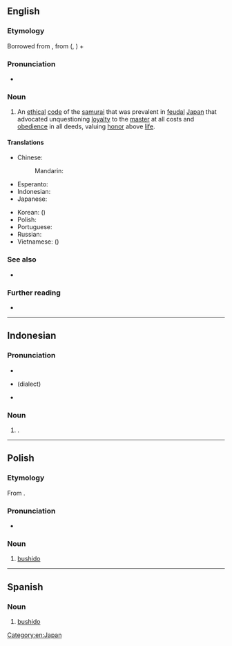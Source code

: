 {{also|bushidō}}
==English==

===Etymology===
Borrowed from {{bor|en|ja|武士道|tr=bushidō}}, from {{der|en|ltc|武士|tr=mjú-dʐí||warrior}} ({{cog|cmn|tr=wǔshì|武士}}, {{cog|yue|tr=mou<sup>5</sup> si<sup>6</sup>|武士}}) + {{m|ltc|道|tr=dáu||way}}

===Pronunciation===
* {{rhymes|en|iːdəʊ|s=3}}

===Noun===
{{en-noun|-}}

# An [[ethical]] [[code]] of the [[samurai]] that was prevalent in [[feudal]] [[Japan]] that advocated unquestioning [[loyalty]] to the [[master]] at all costs and [[obedience]] in all deeds, valuing [[honor]] above [[life]].

====Translations====
{{trans-top|ethical code of the samurai}}
* Chinese:
*: Mandarin: {{t+|cmn|武士道|tr=wǔshìdào|sc=Hani}}
* Esperanto: {{t|eo|buŝido}}
* Indonesian: {{t+|id|bushido}}
* Japanese: {{t|ja|武士道|tr=ぶしどう, bushidō|sc=Jpan}}
{{trans-mid}}
* Korean: {{t+|ko|무사도|sc=Kore}} ({{t+|ko|武士道|sc=Kore}})
* Polish: {{t+|pl|bushido|n}}
* Portuguese: {{t|pt|bushido|m}}
* Russian: {{t+|ru|бусидо́|n}}
* Vietnamese: {{t|vi|võ sĩ đạo}} ({{t|vi|武士道}})
{{trans-bottom}}

===See also===
* {{l|en|chivalry}}

===Further reading===
* {{pedia}}

[[Category:en:Japan]]

----

==Indonesian==

===Pronunciation===
* {{IPA|id|/bus.hi.do/}}
* {{IPA|id|/bu.ʃi.do/}} (dialect)
* {{hyphenation|id|bus|hi|do}}

===Noun===
{{head|id|noun}}

# {{alt sp|id|busyido}}.

----

==Polish==

===Etymology===
From {{etyl|ja|pl}} {{m|ja|sc=Jpan|武士道|tr=ぶしどう, bushidō}}.

===Pronunciation===
* {{pl-IPA|busido}}

===Noun===
{{head|pl|noun|g=n|indeclinable}}

# [[#English|bushido]]

----

==Spanish==

===Noun===
{{es-noun|m|-}}

# [[#English|bushido]]
